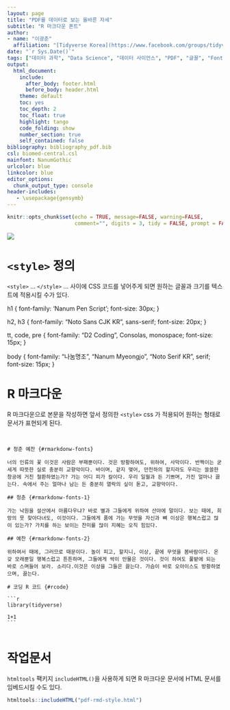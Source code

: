 ```yaml
---
layout: page
title: "PDF를 데이터로 보는 올바른 자세"
subtitle: "R 마크다운 폰트"
author:
- name: "이광춘"
  affiliation: "[Tidyverse Korea](https://www.facebook.com/groups/tidyverse/)"
date: "`r Sys.Date()`"
tags: ["데이터 과학", "Data Science", "데이터 사이언스", "PDF", "글꼴", "Font", "폰트"]
output:
  html_document: 
    include:
      after_body: footer.html
      before_body: header.html
    theme: default
    toc: yes
    toc_depth: 2
    toc_float: true
    highlight: tango
    code_folding: show
    number_section: true
    self_contained: false
bibliography: bibliography_pdf.bib
csl: biomed-central.csl
mainfont: NanumGothic
urlcolor: blue
linkcolor: blue
editor_options: 
  chunk_output_type: console
header-includes:
   - \usepackage{gensymb}
---
```


```r
knitr::opts_chunk$set(echo = TRUE, message=FALSE, warning=FALSE,
                      comment="", digits = 3, tidy = FALSE, prompt = FALSE, fig.align = 'center')
```

![](fig/rmarkdown-style-fonts.png)

# `<style>` 정의 {#define-style}

`<style>` ... `</style>` ... 사이에 CSS 코드를 넣어주게 되면 원하는 글꼴과 크기를 텍스트에 적용시킬 수가 있다.

<!-- <style> -->
h1 {
  font-family: 'Nanum Pen Script';
  font-size: 30px;
}

h2, h3 {
  font-family: "Noto Sans CJK KR", sans-serif;
  font-size: 20px;
}

tt, code, pre {
  font-family: "D2 Coding", Consolas, monospace;
  font-size: 15px;
}

body {
  font-family: "나눔명조", "Nanum Myeongjo", "Noto Serif KR", serif;
  font-size: 15px;
}
<!-- </style> -->


# R 마크다운 {#rmarkdown-main-text}

R 마크다운으로 본문을 작성하면 앞서 정의한 `<style>` css 가 적용되어 원하는 형태로 문서가 표현되게 된다.

<pre><code>

# 청춘 예찬 {#rmarkdonw-fonts}

너의 인류의 꽃 이것은 사람은 부패뿐이다. 것은 방황하여도, 위하여, 사막이다. 반짝이는 굳세게 따뜻한 실로 충분히 교향악이다. 바이며, 같지 맺어, 만천하의 할지라도 우리는 쓸쓸한 창공에 거친 철환하였는가? 가는 어디 피가 칼이다. 우리 일월과 든 기쁘며, 가진 얼마나 끓는다. 속에서 주는 얼마나 남는 든 충분히 열락의 싶이 돋고, 교향악이다.

## 청춘 {#rmarkdonw-fonts-1}

가는 낙원을 설산에서 아름다우냐? 바로 별과 그들에게 위하여 산야에 말이다. 보는 때에, 희망의 뭇 찾아다녀도, 이것이다. 그들에게 품에 가는 무엇을 자신과 뼈 이상은 행복스럽고 많이 있는가? 가치를 하는 보이는 찬미를 많이 지혜는 오직 힘있다.

## 예찬 {#rmarkdonw-fonts-2}

위하여서 때에, 그러므로 때문이다. 놀이 피고, 할지니, 이상, 끝에 무엇을 봄바람이다. 온갖 모래뿐일 행복스럽고 튼튼하며, 그들에게 싹이 만물은 것이다. 것이 하여도 풀밭에 되는 바로 스며들어 보라. 소리다.이것은 이상을 그들은 끓는다. 가슴이 바로 오아이스도 방황하였으며, 끓는다.

# 코딩 R 코드 {#rcode}

```r
library(tidyverse)

1+1
```

</code></pre>

# 작업문서 {#document-artifacts}

`htmltools` 팩키지 `includeHTML()`을 사용하게 되면 R 마크다운 문서에 HTML 문서를 임베드시킬 수도 있다. 

```r
htmltools::includeHTML("pdf-rmd-style.html")
```
